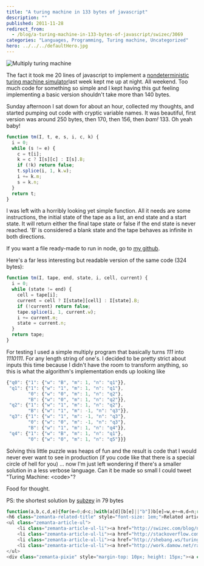 ```yaml
---
title: "A turing machine in 133 bytes of javascript"
description: ""
published: 2011-11-28
redirect_from:
  - /blog/a-turing-machine-in-133-bytes-of-javascript/swizec/3069
categories: "Languages, Programming, Turing machine, Uncategorized"
hero: ../../../defaultHero.jpg
---
```


![Multiply turing machine](http://swizec.com/blog/wp-content/uploads/2011/11/Screen-Shot-2011-11-28-at-11.16.05-AM.png "Multiply turing machine")

The fact it took me 20 lines of javascript to implement a [nondeterministic turing machine simulator](http://swizec.com/blog/nondeterministic-turing-machine-simulator-in-23-lines-of-javascript/swizec/3047 "Nondeterministic turing machine simulator in 23 lines of JavaScript")last week kept me up at night. All weekend. Too much code for something so simple and I kept having this gut feeling implementing a basic version shouldn't take more than 140 bytes.

Sunday afternoon I sat down for about an hour, collected my thoughts, and started pumping out code with cryptic variable names. It was beautiful, first version was around 250 bytes, then 170, then 156, then _bam!_ 133. Oh yeah baby!

```javascript
function tm(I, t, e, s, i, c, k) {
  i = 0;
  while (s != e) {
    c = t[i];
    k = c ? I[s][c] : I[s].B;
    if (!k) return false;
    t.splice(i, 1, k.w);
    i += k.m;
    s = k.n;
  }
  return t;
}
```

I was left with a horribly looking yet simple function. All it needs are some instructions, the initial state of the tape as a list, an end state and a start state. It will return either the final tape state or false if the end state is never reached. 'B' is considered a blank state and the tape behaves as infinite in both directions.

If you want a file ready-made to run in node, go to [my github](https://github.com/Swizec/random-coding/blob/master/turing-140.js).

Here's a far less interesting but readable version of the same code (324 bytes):

```javascript
function tm(I, tape, end, state, i, cell, current) {
  i = 0;
  while (state != end) {
    cell = tape[i];
    current = cell ? I[state][cell] : I[state].B;
    if (!current) return false;
    tape.splice(i, 1, current.w);
    i += current.m;
    state = current.n;
  }
  return tape;
}
```

For testing I used a simple multiply program that basically turns _111_ into _1110111_. For any length string of one's. I decided to be pretty strict about inputs this time because I didn't have the room to transform anything, so this is what the algorithm's implementation ends up looking like

```javascript
{"q0": {"1": {"w": "B", "m": 1, "n": "q1"}},
 "q1": {"1": {"w": "1", "m": 1, "n": "q1"},
        "0": {"w": "0", "m": 1, "n": "q2"},
        "B": {"w": "0", "m": 1, "n": "q2"}},
 "q2": {"1": {"w": "1", "m": 1, "n": "q2"},
        "B": {"w": "1", "m": -1, "n": "q3"}},
 "q3": {"1": {"w": "1", "m": -1, "n": "q3"},
        "0": {"w": "0", "m": -1, "n": "q3"},
        "B": {"w": "1", "m": 1, "n": "q4"}},
 "q4": {"1": {"w": "B", "m": 1, "n": "q1"},
        "0": {"w": "0", "m": 1, "n": "q5"}}}
```

Solving this little puzzle was heaps of fun and the result is code that I would never ever want to see in production (if you code like that there is a special circle of hell for you) ... now I'm just left wondering if there's a smaller solution in a less verbose language. Can it be made so small I could tweet "Turing Machine: &lt;code>"?

Food for thought.

PS: the shortest solution by [subzey](https://gist.github.com/1400509) in 79 bytes

```javascript
function(a,b,c,d,e){for(e=0;d<c;)with(a[d][b[e]||"b"])b[e]=w,e+=m,d=n;return b}="" <="" pre="">
<h6 class="zemanta-related-title" style="font-size: 1em;">Related articles</h6>
<ul class="zemanta-article-ul">
	<li class="zemanta-article-ul-li"><a href="http://swizec.com/blog/nondeterministic-turing-machine-simulator-in-23-lines-of-javascript/swizec/3047">Nondeterministic turing machine simulator in 23 lines of JavaScript</a> (swizec.com)</li>
	<li class="zemanta-article-ul-li"><a href="http://stackoverflow.com/questions/7366513/is-turing-machine-is-a-real-device-or-an-imaginary-concept">Is turing machine is a real device or an imaginary concept?</a> (stackoverflow.com)</li>
	<li class="zemanta-article-ul-li"><a href="http://shebang.ws/turing-completeness-bullshit.html">Turing completeness bullshit</a> (shebang.ws)</li>
	<li class="zemanta-article-ul-li"><a href="http://work.damow.net/random/bf-turing/">The Brainfu*k Turing Machine (Javascript)</a> (work.damow.net)</li>
</ul>
<div class="zemanta-pixie" style="margin-top: 10px; height: 15px;"><a class="zemanta-pixie-a" title="Enhanced by Zemanta" href="http://www.zemanta.com/"><img class="zemanta-pixie-img" style="border: none; float: right;" src="http://img.zemanta.com/zemified_e.png?x-id=01ad0c53-59aa-4646-b7dd-ad6f892a820f" alt="Enhanced by Zemanta"></a></div></c;)with(a[d][b[e]||"b"])b[e]=w,e+=m,d=n;return>
```
